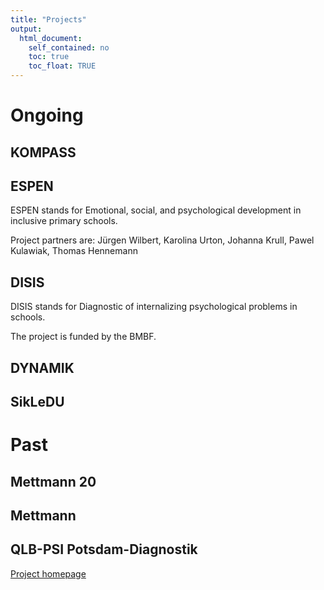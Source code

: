 ```yaml
---
title: "Projects"
output:  
  html_document:  
    self_contained: no  
    toc: true
    toc_float: TRUE
---
```


# Ongoing

## KOMPASS {#kompass}

## ESPEN {#espen}

ESPEN stands for Emotional, social, and psychological development in inclusive primary schools.

Project partners are:
Jürgen Wilbert, Karolina Urton, Johanna Krull, Pawel Kulawiak, Thomas Hennemann

## DISIS {#disis}

DISIS stands for Diagnostic of internalizing psychological problems in schools.

The project is funded by the BMBF.

## DYNAMIK {#dynamik}

## SikLeDU {#sikledu}

# Past

## Mettmann 20

## Mettmann

## QLB-PSI Potsdam-Diagnostik

[Project homepage](https://www.uni-potsdam.de/de/qlb/das-projekt/sp-3-inklusion-und-heterogenitaet/inklusionspaedagogik-foerderschwerpunkt-forschungsmethoden-und-diagnostik)
